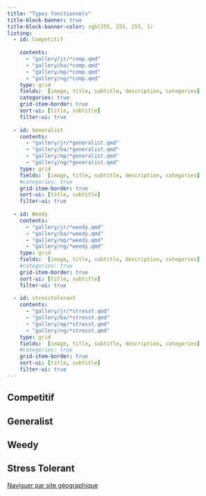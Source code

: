 ```yaml
---
title: "Types fonctionnels"
title-block-banner: true
title-block-banner-color: rgb(255, 255, 255, 1)
listing:
  - id: Competitif
  
    contents: 
      - "gallery/jr/*comp.qmd"
      - "gallery/ba/*comp.qmd"
      - "gallery/mp/*comp.qmd"
      - "gallery/ng/*comp.qmd"
    type: grid
    fields:  [image, title, subtitle, description, categories]
    categories: true
    grid-item-border: true
    sort-ui: [title, subtitle]
    filter-ui: true
    
  - id: Generalist
    contents: 
      - "gallery/jr/*generalist.qmd"
      - "gallery/ba/*generalist.qmd"
      - "gallery/mp/*generalist.qmd"
      - "gallery/ng/*generalist.qmd"
    type: grid
    fields:  [image, title, subtitle, description, categories]
    #categories: true
    grid-item-border: true
    sort-ui: [title, subtitle]
    filter-ui: true
  
  - id: Weedy
    contents: 
      - "gallery/jr/*weedy.qmd"
      - "gallery/ba/*weedy.qmd"
      - "gallery/mp/*weedy.qmd"
      - "gallery/ng/*weedy.qmd"
    type: grid
    fields:  [image, title, subtitle, description, categories]
    #categories: true
    grid-item-border: true
    sort-ui: [title, subtitle]
    filter-ui: true
    
  - id: stresstolerant
    contents: 
      - "gallery/jr/*stresst.qmd"
      - "gallery/ba/*stresst.qmd"
      - "gallery/mp/*stresst.qmd"
      - "gallery/ng/*stresst.qmd"
    type: grid
    fields:  [image, title, subtitle, description, categories]
    #categories: true
    grid-item-border: true
    sort-ui: [title, subtitle]
    filter-ui: true
---
```


## Competitif

::: {#Competitif}
:::

## Generalist

::: {#Generalist}
:::

## Weedy

::: {#Weedy}
:::

## Stress Tolerant

::: {#stresstolerant}
:::

<a href="listing_site.html"> Naviguer par site géographique </a>
